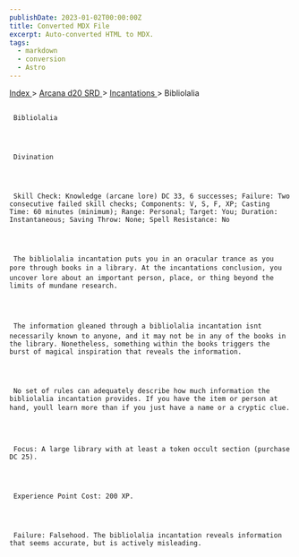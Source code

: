```yaml
---
publishDate: 2023-01-02T00:00:00Z
title: Converted MDX File
excerpt: Auto-converted HTML to MDX.
tags:
  - markdown
  - conversion
  - Astro
---
```


[
Index
](-index) >
[
Arcana d20 SRD
](arcana-d20-srd-index) >
[
Incantations
](arcana-d20-srd-incantations-index) > Bibliolalia

##

     Bibliolalia




     Divination




     Skill Check: Knowledge (arcane lore) DC 33, 6 successes; Failure: Two consecutive failed skill checks; Components: V, S, F, XP; Casting Time: 60 minutes (minimum); Range: Personal; Target: You; Duration: Instantaneous; Saving Throw: None; Spell Resistance: No




     The bibliolalia incantation puts you in an oracular trance as you pore through books in a library. At the incantations conclusion, you uncover lore about an important person, place, or thing beyond the limits of mundane research.




     The information gleaned through a bibliolalia incantation isnt necessarily known to anyone, and it may not be in any of the books in the library. Nonetheless, something within the books triggers the burst of magical inspiration that reveals the information.




     No set of rules can adequately describe how much information the bibliolalia incantation provides. If you have the item or person at hand, youll learn more than if you just have a name or a cryptic clue.




     Focus: A large library with at least a token occult section (purchase DC 25).




     Experience Point Cost: 200 XP.




     Failure: Falsehood. The bibliolalia incantation reveals information that seems accurate, but is actively misleading.
